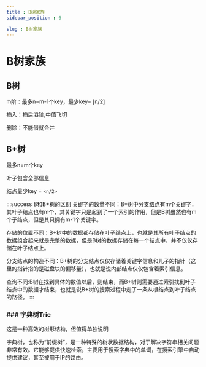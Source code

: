 ```yaml
---
title : B树家族
sidebar_position : 6

slug : B树家族
---
```

# B树家族

## B树

m阶：最多n=m-1个key，最少key= [n/2]

插入：插后溢阶,中值飞切

删除：不能借就合并

## B+树

最多n=m个key

叶子包含全部信息

结点最少key = `<n/2>`

:::success B和B+树的区别
关键字的数量不同：B+树中分支结点有m个关键字，其叶子结点也有m个，其关键字只是起到了一个索引的作用，但是B树虽然也有m个子结点，但是其只拥有m-1个关键字。

存储的位置不同：B+树中的数据都存储在叶子结点上，也就是其所有叶子结点的数据组合起来就是完整的数据，但是B树的数据存储在每一个结点中，并不仅仅存储在叶子结点上。

分支结点的构造不同：B+树的分支结点仅仅存储着关键字信息和儿子的指针（这里的指针指的是磁盘块的偏移量），也就是说内部结点仅仅包含着索引信息。

查询不同:B树在找到具体的数值以后，则结束，而B+树则需要通过索引找到叶子结点中的数据才结束，也就是说B+树的搜索过程中走了一条从根结点到叶子结点的路径。
:::


### ### 字典树Trie

这是一种高效的树形结构，但值得单独说明

字典树，也称为“前缀树”，是一种特殊的树状数据结构，对于解决字符串相关问题非常有效。它能够提供快速检索，主要用于搜索字典中的单词，在搜索引擎中自动提供建议，甚至被用于IP的路由。